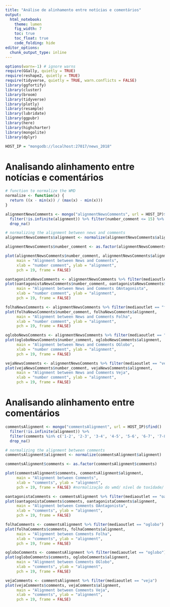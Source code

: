 ---
title: "Análise de alinhamento entre notícias e comentários"
output: 
  html_notebook:
    theme: lumen
    fig_width: 7
    toc: true
    toc_float: true
    code_folding: hide
editor_options: 
  chunk_output_type: inline
---

```{r message=FALSE, warning=FALSE}
options(warn=-1) # ignore warns
require(GGally, quietly = TRUE)
require(reshape2, quietly = TRUE)
require(tidyverse, quietly = TRUE, warn.conflicts = FALSE)
library(ggfortify)
library(cluster)
library(broom)
library(tidyverse)
library(plotly)
library(resample)
library(lubridate)
library(ggpubr)
library(here)
library(highcharter)
library(mongolite)
library(dplyr)

HOST_IP = "mongodb://localhost:27017/news_2018"
```

# Analisando alinhamento entre notícias e comentários

```{r}
# function to normalize the WMD
normalize <- function(x) {
  return ((x - min(x)) / (max(x) - min(x)))
}

```


```{r}
alignmentNewsComments <- mongo("alignmentNewsComments", url = HOST_IP)$find() %>% 
  filter(!is.infinite(alignment)) %>% filter(number_comment <= 15) %>%
  drop_na()

# normalizing the alignment between news and comments
alignmentNewsComments$alignment <- normalize(alignmentNewsComments$alignment)

alignmentNewsComments$number_comment <- as.factor(alignmentNewsComments$number_comment)
```

```{r}
plot(alignmentNewsComments$number_comment, alignmentNewsComments$alignment, 
     main = "Alignment between News and Comments",
     xlab = "number comment", ylab = "alignment",
     pch = 19, frame = FALSE)

oantagonistaNewsComments <- alignmentNewsComments %>% filter(mediaoutlet == "oantagonista")
plot(oantagonistaNewsComments$number_comment, oantagonistaNewsComments$alignment, 
     main = "Alignment between News and Comments OAntagonista",
     xlab = "number comment", ylab = "alignment",
     pch = 19, frame = FALSE)

folhaNewsComments <- alignmentNewsComments %>% filter(mediaoutlet == "folha")
plot(folhaNewsComments$number_comment, folhaNewsComments$alignment, 
     main = "Alignment between News and Comments Folha",
     xlab = "number comment", ylab = "alignment",
     pch = 19, frame = FALSE)

ogloboNewsComments <- alignmentNewsComments %>% filter(mediaoutlet == "oglobo")
plot(ogloboNewsComments$number_comment, ogloboNewsComments$alignment, 
     main = "Alignment between News and Comments OGlobo",
     xlab = "number comment", ylab = "alignment",
     pch = 19, frame = FALSE)

vejaNewsComments <- alignmentNewsComments %>% filter(mediaoutlet == "veja")
plot(vejaNewsComments$number_comment, vejaNewsComments$alignment, 
     main = "Alignment between News and Comments Veja",
     xlab = "number comment", ylab = "alignment",
     pch = 19, frame = FALSE)

```

# Analisando alinhamento entre comentários

```{r}
commentsAlignment <- mongo("commentsAlignment", url = HOST_IP)$find()  %>% 
  filter(!is.infinite(alignment)) %>% 
  filter(comments %in% c('1-2', '2-3', '3-4', '4-5', '5-6', '6-7', '7-8', '8-9', '9-10')) %>% 
  drop_na()

# normalizing the alignment between comments
commentsAlignment$alignment <- normalize(commentsAlignment$alignment)

commentsAlignment$comments <- as.factor(commentsAlignment$comments)
```

```{r}
plot(commentsAlignment$comments, commentsAlignment$alignment, 
     main = "Alignment between Comments",
     xlab = "comments", ylab = "alignment",
     pch = 19, frame = FALSE) #normalização do wmd/ nível de toxídade/ por dimenssão/ por jornal

oantagonistaComments <- commentsAlignment %>% filter(mediaoutlet == "oantagonista")
plot(oantagonistaComments$comments, oantagonistaComments$alignment, 
     main = "Alignment between Comments OAntagonista",
     xlab = "comments", ylab = "alignment",
     pch = 19, frame = FALSE)

folhaComments <- commentsAlignment %>% filter(mediaoutlet == "oglobo")
plot(folhaComments$comments, folhaComments$alignment, 
     main = "Alignment between Comments Folha",
     xlab = "comments", ylab = "alignment",
     pch = 19, frame = FALSE)

ogloboComments <- commentsAlignment %>% filter(mediaoutlet == "oglobo")
plot(ogloboComments$comments, ogloboComments$alignment, 
     main = "Alignment between Comments OGlobo",
     xlab = "comments", ylab = "alignment",
     pch = 19, frame = FALSE)

vejaComments <- commentsAlignment %>% filter(mediaoutlet == "veja")
plot(vejaComments$comments, vejaComments$alignment, 
     main = "Alignment between Comments Veja",
     xlab = "comments", ylab = "alignment",
     pch = 19, frame = FALSE)

```
